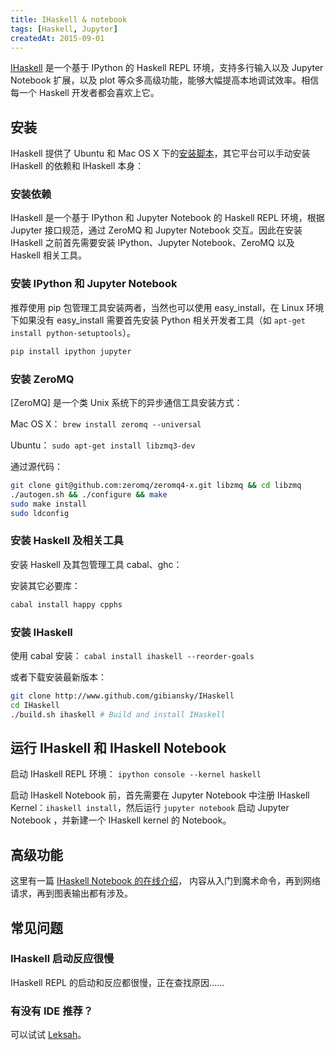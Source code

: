 ```yaml
---
title: IHaskell & notebook
tags: [Haskell, Jupyter]
createdAt: 2015-09-01
---
```


[IHaskell] 是一个基于 IPython 的 Haskell REPL 环境，支持多行输入以及 Jupyter Notebook 扩展，以及 plot 等众多高级功能，能够大幅提高本地调试效率。相信每一个 Haskell 开发者都会喜欢上它。

## 安装

IHaskell 提供了 Ubuntu 和 Mac OS X 下的[安装脚本](https://github.com/gibiansky/IHaskell#install-using-installation-scripts)，其它平台可以手动安装 IHaskell 的依赖和 IHaskell 本身：

### 安装依赖

IHaskell 是一个基于 IPython 和 Jupyter Notebook 的 Haskell REPL 环境，根据 Jupyter 接口规范，通过 ZeroMQ 和 Jupyter Notebook 交互。因此在安装 IHaskell 之前首先需要安装 IPython、Jupyter Notebook、ZeroMQ 以及 Haskell 相关工具。

### 安装 IPython 和 Jupyter Notebook

推荐使用 pip 包管理工具安装两者，当然也可以使用 easy_install，在 Linux 环境下如果没有 easy_install 需要首先安装 Python 相关开发者工具（如 `apt-get install python-setuptools`）。

```sh
pip install ipython jupyter
```

### 安装 ZeroMQ

[ZeroMQ] 是一个类 Unix 系统下的异步通信工具安装方式：

Mac OS X： `brew install zeromq --universal`

Ubuntu： `sudo apt-get install libzmq3-dev`

通过源代码：

```sh
git clone git@github.com:zeromq/zeromq4-x.git libzmq && cd libzmq
./autogen.sh && ./configure && make
sudo make install
sudo ldconfig
```

### 安装 Haskell 及相关工具

安装 Haskell 及其包管理工具 cabal、ghc：

安装其它必要库：

```sh
cabal install happy cpphs
```

### 安装 IHaskell

使用 cabal 安装： `cabal install ihaskell --reorder-goals`

或者下载安装最新版本：

```sh
git clone http://www.github.com/gibiansky/IHaskell
cd IHaskell
./build.sh ihaskell # Build and install IHaskell
```

## 运行 IHaskell 和 IHaskell Notebook

启动 IHaskell REPL 环境： `ipython console --kernel haskell`

启动 IHaskell Notebook 前，首先需要在 Jupyter Notebook 中注册 IHaskell Kernel：`ihaskell install`，然后运行 `jupyter notebook` 启动 Jupyter Notebook ，并新建一个 IHaskell kernel 的 Notebook。

## 高级功能

这里有一篇 [IHaskell Notebook 的在线介绍](http://nbviewer.ipython.org/github/gibiansky/IHaskell/blob/master/notebooks/IHaskell.ipynb)，
内容从入门到魔术命令，再到网络请求，再到图表输出都有涉及。

## 常见问题

### IHaskell 启动反应很慢

IHaskell REPL 的启动和反应都很慢，正在查找原因……

### 有没有 IDE 推荐？

可以试试 [Leksah]。

[IHaskell]: https://github.com/gibiansky/IHaskell
[Leksah]: http://leksah.org/
